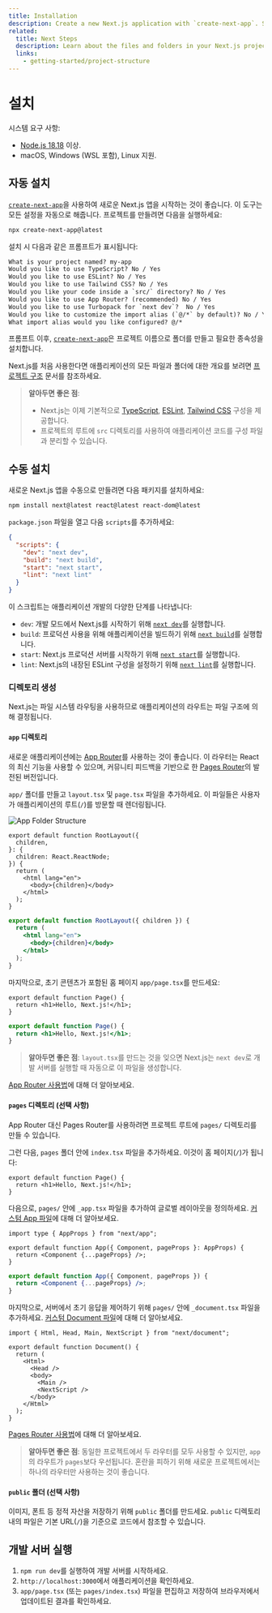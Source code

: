 ```yaml
---
title: Installation
description: Create a new Next.js application with `create-next-app`. Set up TypeScript, styles, and configure your `next.config.js` file.
related:
  title: Next Steps
  description: Learn about the files and folders in your Next.js project.
  links:
    - getting-started/project-structure
---
```


# 설치

시스템 요구 사항:

- [Node.js 18.18](https://nodejs.org/) 이상.
- macOS, Windows (WSL 포함), Linux 지원.

## 자동 설치

[`create-next-app`](/docs/app/api-reference/create-next-app)을 사용하여 새로운 Next.js 앱을 시작하는 것이 좋습니다. 이 도구는 모든 설정을 자동으로 해줍니다. 프로젝트를 만들려면 다음을 실행하세요:

```bash filename="Terminal"
npx create-next-app@latest
```

설치 시 다음과 같은 프롬프트가 표시됩니다:

```txt filename="Terminal"
What is your project named? my-app
Would you like to use TypeScript? No / Yes
Would you like to use ESLint? No / Yes
Would you like to use Tailwind CSS? No / Yes
Would you like your code inside a `src/` directory? No / Yes
Would you like to use App Router? (recommended) No / Yes
Would you like to use Turbopack for `next dev`?  No / Yes
Would you like to customize the import alias (`@/*` by default)? No / Yes
What import alias would you like configured? @/*
```

프롬프트 이후, [`create-next-app`](/docs/app/api-reference/create-next-app)은 프로젝트 이름으로 폴더를 만들고 필요한 종속성을 설치합니다.

Next.js를 처음 사용한다면 애플리케이션의 모든 파일과 폴더에 대한 개요를 보려면 [프로젝트 구조](/docs/getting-started/project-structure) 문서를 참조하세요.

> **알아두면 좋은 점**:
>
> - Next.js는 이제 기본적으로 [TypeScript](/docs/app/building-your-application/configuring/typescript), [ESLint](/docs/app/building-your-application/configuring/eslint), [Tailwind CSS](/docs/app/building-your-application/styling/tailwind-css) 구성을 제공합니다.
> - 프로젝트의 루트에 `src` 디렉토리를 사용하여 애플리케이션 코드를 구성 파일과 분리할 수 있습니다.

## 수동 설치

새로운 Next.js 앱을 수동으로 만들려면 다음 패키지를 설치하세요:

```bash filename="Terminal"
npm install next@latest react@latest react-dom@latest
```

`package.json` 파일을 열고 다음 `scripts`를 추가하세요:

```json filename="package.json"
{
  "scripts": {
    "dev": "next dev",
    "build": "next build",
    "start": "next start",
    "lint": "next lint"
  }
}
```

이 스크립트는 애플리케이션 개발의 다양한 단계를 나타냅니다:

- `dev`: 개발 모드에서 Next.js를 시작하기 위해 [`next dev`](/docs/app/api-reference/next-cli#development)를 실행합니다.
- `build`: 프로덕션 사용을 위해 애플리케이션을 빌드하기 위해 [`next build`](/docs/app/api-reference/next-cli#build)를 실행합니다.
- `start`: Next.js 프로덕션 서버를 시작하기 위해 [`next start`](/docs/app/api-reference/next-cli#production)를 실행합니다.
- `lint`: Next.js의 내장된 ESLint 구성을 설정하기 위해 [`next lint`](/docs/app/api-reference/next-cli#lint)를 실행합니다.

### 디렉토리 생성

Next.js는 파일 시스템 라우팅을 사용하므로 애플리케이션의 라우트는 파일 구조에 의해 결정됩니다.

#### `app` 디렉토리

새로운 애플리케이션에는 [App Router](/docs/app)를 사용하는 것이 좋습니다. 이 라우터는 React의 최신 기능을 사용할 수 있으며, 커뮤니티 피드백을 기반으로 한 [Pages Router](/docs/pages)의 발전된 버전입니다.

`app/` 폴더를 만들고 `layout.tsx` 및 `page.tsx` 파일을 추가하세요. 이 파일들은 사용자가 애플리케이션의 루트(`/`)를 방문할 때 렌더링됩니다.

<Image
  srcLight="/docs/light/app-getting-started.png"
  srcDark="/docs/dark/app-getting-started.png"
  alt="App Folder Structure"
  width={1600}
  height={363}
  unoptimized={true}
/>

```tsx filename="app/layout.tsx" switcher
export default function RootLayout({
  children,
}: {
  children: React.ReactNode;
}) {
  return (
    <html lang="en">
      <body>{children}</body>
    </html>
  );
}
```

```jsx filename="app/layout.js" switcher
export default function RootLayout({ children }) {
  return (
    <html lang="en">
      <body>{children}</body>
    </html>
  );
}
```

마지막으로, 초기 콘텐츠가 포함된 홈 페이지 `app/page.tsx`를 만드세요:

```tsx filename="app/page.tsx" switcher
export default function Page() {
  return <h1>Hello, Next.js!</h1>;
}
```

```jsx filename="app/page.js" switcher
export default function Page() {
  return <h1>Hello, Next.js!</h1>;
}
```

> **알아두면 좋은 점**: `layout.tsx`를 만드는 것을 잊으면 Next.js는 `next dev`로 개발 서버를 실행할 때 자동으로 이 파일을 생성합니다.

[App Router 사용법](/docs/app/building-your-application/routing/defining-routes)에 대해 더 알아보세요.

#### `pages` 디렉토리 (선택 사항)

App Router 대신 Pages Router를 사용하려면 프로젝트 루트에 `pages/` 디렉토리를 만들 수 있습니다.

그런 다음, `pages` 폴더 안에 `index.tsx` 파일을 추가하세요. 이것이 홈 페이지(`/`)가 됩니다:

```tsx filename="pages/index.tsx" switcher
export default function Page() {
  return <h1>Hello, Next.js!</h1>;
}
```

다음으로, `pages/` 안에 `_app.tsx` 파일을 추가하여 글로벌 레이아웃을 정의하세요. [커스텀 App 파일](/docs/pages/building-your-application/routing/custom-app)에 대해 더 알아보세요.

```tsx filename="pages/_app.tsx" switcher
import type { AppProps } from "next/app";

export default function App({ Component, pageProps }: AppProps) {
  return <Component {...pageProps} />;
}
```

```jsx filename="pages/_app.js" switcher
export default function App({ Component, pageProps }) {
  return <Component {...pageProps} />;
}
```

마지막으로, 서버에서 초기 응답을 제어하기 위해 `pages/` 안에 `_document.tsx` 파일을 추가하세요. [커스텀 Document 파일](/docs/pages/building-your-application/routing/custom-document)에 대해 더 알아보세요.

```tsx filename="pages/_document.tsx" switcher
import { Html, Head, Main, NextScript } from "next/document";

export default function Document() {
  return (
    <Html>
      <Head />
      <body>
        <Main />
        <NextScript />
      </body>
    </Html>
  );
}
```

[Pages Router 사용법](/docs/pages/building-your-application/routing/pages-and-layouts)에 대해 더 알아보세요.

> **알아두면 좋은 점**: 동일한 프로젝트에서 두 라우터를 모두 사용할 수 있지만, `app`의 라우트가 `pages`보다 우선됩니다. 혼란을 피하기 위해 새로운 프로젝트에서는 하나의 라우터만 사용하는 것이 좋습니다.

#### `public` 폴더 (선택 사항)

이미지, 폰트 등 정적 자산을 저장하기 위해 `public` 폴더를 만드세요. `public` 디렉토리 내의 파일은 기본 URL(`/`)을 기준으로 코드에서 참조할 수 있습니다.

## 개발 서버 실행

1. `npm run dev`를 실행하여 개발 서버를 시작하세요.
2. `http://localhost:3000`에서 애플리케이션을 확인하세요.
3. `app/page.tsx` (또는 `pages/index.tsx`) 파일을 편집하고 저장하여 브라우저에서 업데이트된 결과를 확인하세요.
